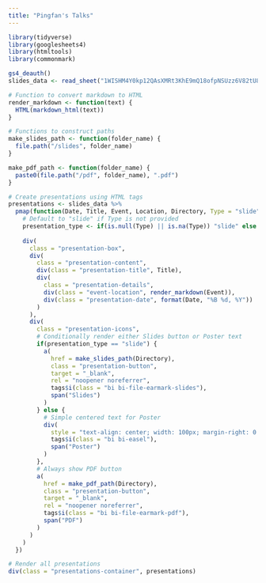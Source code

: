 ```yaml
---
title: "Pingfan's Talks"
---
```


```r
library(tidyverse)
library(googlesheets4)
library(htmltools)
library(commonmark)

gs4_deauth()
slides_data <- read_sheet("1WISHM4Y0kp12QAsXMRt3KhE9mQ18ofpNSUzz6V82tU8")

# Function to convert markdown to HTML
render_markdown <- function(text) {
  HTML(markdown_html(text))
}

# Functions to construct paths
make_slides_path <- function(folder_name) {
  file.path("/slides", folder_name)
}

make_pdf_path <- function(folder_name) {
  paste0(file.path("/pdf", folder_name), ".pdf")
}

# Create presentations using HTML tags
presentations <- slides_data %>%
  pmap(function(Date, Title, Event, Location, Directory, Type = "slide") {
    # Default to "slide" if Type is not provided
    presentation_type <- if(is.null(Type) || is.na(Type)) "slide" else tolower(Type)
    
    div(
      class = "presentation-box",
      div(
        class = "presentation-content",
        div(class = "presentation-title", Title),
        div(
          class = "presentation-details",
          div(class = "event-location", render_markdown(Event)),
          div(class = "presentation-date", format(Date, "%B %d, %Y"))
        )
      ),
      div(
        class = "presentation-icons",
        # Conditionally render either Slides button or Poster text
        if(presentation_type == "slide") {
          a(
            href = make_slides_path(Directory),
            class = "presentation-button",
            target = "_blank",
            rel = "noopener noreferrer",
            tags$i(class = "bi bi-file-earmark-slides"),
            span("Slides")
          )
        } else {
          # Simple centered text for Poster
          div(
            style = "text-align: center; width: 100px; margin-right: 0.5rem;",
            tags$i(class = "bi bi-easel"),
            span("Poster")
          )
        },
        # Always show PDF button
        a(
          href = make_pdf_path(Directory),
          class = "presentation-button",
          target = "_blank",
          rel = "noopener noreferrer",
          tags$i(class = "bi bi-file-earmark-pdf"),
          span("PDF")
        )
      )
    )
  })

# Render all presentations
div(class = "presentations-container", presentations)
```